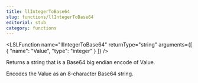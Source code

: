 ```yaml
---
title: llIntegerToBase64
slug: functions/llIntegerToBase64
editorial: stub
category: functions
---
```


<LSLFunction
	name="llIntegerToBase64"
	returnType="string"
	arguments={[
	{
		"name": "Value",
		"type": "integer"
	}
]}
/>

Returns a string that is a Base64 big endian encode of Value.

Encodes the Value as an 8-character Base64 string.
